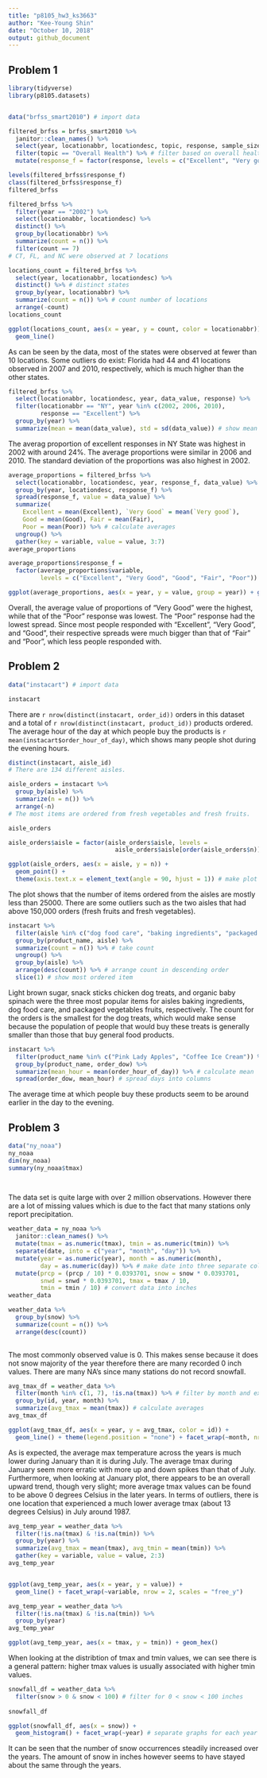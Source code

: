 ```yaml
---
title: "p8105_hw3_ks3663"
author: "Kee-Young Shin"
date: "October 10, 2018"
output: github_document
---
```


## Problem 1
```r

library(tidyverse)
library(p8105.datasets)


data("brfss_smart2010") # import data

filtered_brfss = brfss_smart2010 %>%
  janitor::clean_names() %>%
  select(year, locationabbr, locationdesc, topic, response, sample_size, data_value) %>%
  filter(topic == "Overall Health") %>% # filter based on overall health
  mutate(response_f = factor(response, levels = c("Excellent", "Very good", "Good", "Fair", "Poor"), ordered = TRUE)) # make column for factor variables 

levels(filtered_brfss$response_f)
class(filtered_brfss$response_f)
filtered_brfss

```
```r

filtered_brfss %>%
  filter(year == "2002") %>%
  select(locationabbr, locationdesc) %>%
  distinct() %>%
  group_by(locationabbr) %>%
  summarize(count = n()) %>%
  filter(count == 7)
# CT, FL, and NC were observed at 7 locations

locations_count = filtered_brfss %>%
  select(year, locationabbr, locationdesc) %>%
  distinct() %>% # distinct states
  group_by(year, locationabbr) %>%
  summarize(count = n()) %>% # count number of locations
  arrange(-count)
locations_count

ggplot(locations_count, aes(x = year, y = count, color = locationabbr)) + 
  geom_line()


```
As can be seen by the data, most of the states were observed at fewer than 10 locations. Some outliers do exist: Florida had 44 and 41 locations observed in 2007 and 2010, respectively, which is much higher than the other states.

```r

filtered_brfss %>%
  select(locationabbr, locationdesc, year, data_value, response) %>%
  filter(locationabbr == "NY", year %in% c(2002, 2006, 2010), 
         response == "Excellent") %>%
  group_by(year) %>%
  summarize(mean = mean(data_value), std = sd(data_value)) # show mean and std

```
The averag proportion of excellent responses in NY State was highest in 2002 with around 24%. The average proportions were similar in 2006 and 2010. The standard deviation of the proportions was also highest in 2002. 
```r
  
average_proportions = filtered_brfss %>% 
  select(locationabbr, locationdesc, year, response_f, data_value) %>% 
  group_by(year, locationdesc, response_f) %>% 
  spread(response_f, value = data_value) %>% 
  summarize(
    Excellent = mean(Excellent), `Very Good` = mean(`Very good`), 
    Good = mean(Good), Fair = mean(Fair), 
    Poor = mean(Poor)) %>% # calculate averages
  ungroup() %>% 
  gather(key = variable, value = value, 3:7)
average_proportions

average_proportions$response_f =
  factor(average_proportions$variable, 
         levels = c("Excellent", "Very Good", "Good", "Fair", "Poor"))

ggplot(average_proportions, aes(x = year, y = value, group = year)) + geom_boxplot() + facet_wrap(~response_f) 
```
Overall, the average value of proportions of "Very Good" were the highest, while that of the "Poor" response was lowest. The "Poor" response had the lowest spread. Since most people responded with "Excellent", "Very Good", and "Good", their respective spreads were much bigger than that of "Fair" and "Poor", which less people responded with. 


## Problem 2
```r

data("instacart") # import data

instacart

```
There are `r nrow(distinct(instacart, order_id))` orders in this dataset and a total of `r nrow(distinct(instacart, product_id))` products ordered. The average hour of the day at which people buy the products is `r mean(instacart$order_hour_of_day)`, which shows many people shot during the evening hours. 
```r

distinct(instacart, aisle_id) 
# There are 134 different aisles. 

aisle_orders = instacart %>%
  group_by(aisle) %>%
  summarize(n = n()) %>%
  arrange(-n)
# The most items are ordered from fresh vegetables and fresh fruits. 

aisle_orders

aisle_orders$aisle = factor(aisle_orders$aisle, levels =
                              aisle_orders$aisle[order(aisle_orders$n)]) 

ggplot(aisle_orders, aes(x = aisle, y = n)) + 
  geom_point() + 
  theme(axis.text.x = element_text(angle = 90, hjust = 1)) # make plot of counts and put it in sensible order

```
The plot shows that the number of items ordered from the aisles are mostly less than 25000. There are some outliers such as the two aisles that had above 150,000 orders (fresh fruits and fresh vegetables). 
```r

instacart %>%
  filter(aisle %in% c("dog food care", "baking ingredients", "packaged vegetables fruits")) %>% # filter by selected aisles 
  group_by(product_name, aisle) %>%
  summarize(count = n()) %>% # take count 
  ungroup() %>%
  group_by(aisle) %>%
  arrange(desc(count)) %>% # arrange count in descending order 
  slice(1) # show most ordered item 

```
Light brown sugar, snack sticks chicken dog treats, and organic baby spinach were the three most popular items for aisles baking ingredients, dog food care, and packaged vegetables fruits, respectively. The count for the orders is the smallest for the dog treats, which would make sense because the population of people that would buy these treats is generally smaller than those that buy general food products.
```r

instacart %>%
  filter(product_name %in% c("Pink Lady Apples", "Coffee Ice Cream")) %>% 
  group_by(product_name, order_dow) %>%
  summarize(mean_hour = mean(order_hour_of_day)) %>% # calculate mean 
  spread(order_dow, mean_hour) # spread days into columns 


```
The average time at which people buy these products seem to be around earlier in the day to the evening. 

## Problem 3
```r
data("ny_noaa")
ny_noaa
dim(ny_noaa)
summary(ny_noaa$tmax)

  
```
The data set is quite large with over 2 million observations. However there are a lot of missing values which is due to the fact that many stations only report precipitation. 
```r
weather_data = ny_noaa %>%
  janitor::clean_names() %>%
  mutate(tmax = as.numeric(tmax), tmin = as.numeric(tmin)) %>%
  separate(date, into = c("year", "month", "day")) %>%
  mutate(year = as.numeric(year), month = as.numeric(month), 
         day = as.numeric(day)) %>% # make date into three separate columns 
  mutate(prcp = (prcp / 10) * 0.0393701, snow = snow * 0.0393701, 
         snwd = snwd * 0.0393701, tmax = tmax / 10, 
         tmin = tmin / 10) # convert data into inches 
weather_data

weather_data %>%
  group_by(snow) %>% 
  summarize(count = n()) %>%
  arrange(desc(count))
  
```
The most commonly observed value is 0. This makes sense because it does not snow majority of the year therefore there are many recorded 0 inch values. There are many NA's since many stations do not record snowfall. 
```r

avg_tmax_df = weather_data %>%
  filter(month %in% c(1, 7), !is.na(tmax)) %>% # filter by month and exclude NA's 
  group_by(id, year, month) %>%  
  summarize(avg_tmax = mean(tmax)) # calculate averages 
avg_tmax_df  

ggplot(avg_tmax_df, aes(x = year, y = avg_tmax, color = id)) +
  geom_line() + theme(legend.position = "none") + facet_wrap(~month, nrow = 2)
```
As is expected, the average max temperature across the years is much lower during January than it is during July. The average tmax during January seem more erratic with more up and down spikes than that of July. Furthermore, when looking at January plot, there appears to be an overall upward trend, though very slight; more average tmax values can be found to be above 0 degrees Celsius in the later years. In terms of outliers, there is one location that experienced a much lower average tmax (about 13 degrees Celsius) in July around 1987. 
```r
avg_temp_year = weather_data %>%
  filter(!is.na(tmax) & !is.na(tmin)) %>%
  group_by(year) %>%
  summarize(avg_tmax = mean(tmax), avg_tmin = mean(tmin)) %>%
  gather(key = variable, value = value, 2:3)
avg_temp_year


ggplot(avg_temp_year, aes(x = year, y = value)) +
  geom_line() + facet_wrap(~variable, nrow = 2, scales = "free_y") 

avg_temp_year = weather_data %>%
  filter(!is.na(tmax) & !is.na(tmin)) %>%
  group_by(year)
avg_temp_year

ggplot(avg_temp_year, aes(x = tmax, y = tmin)) + geom_hex()


```
When looking at the distribtion of tmax and tmin values, we can see there is a general pattern: higher tmax values is usually associated with higher tmin values.
```r
snowfall_df = weather_data %>%
  filter(snow > 0 & snow < 100) # filter for 0 < snow < 100 inches
  
snowfall_df  

ggplot(snowfall_df, aes(x = snow)) +
  geom_histogram() + facet_wrap(~year) # separate graphs for each year 

```

It can be seen that the number of snow occurrences steadily increased over the years. The amount of snow in inches however seems to have stayed about the same through the years. 
